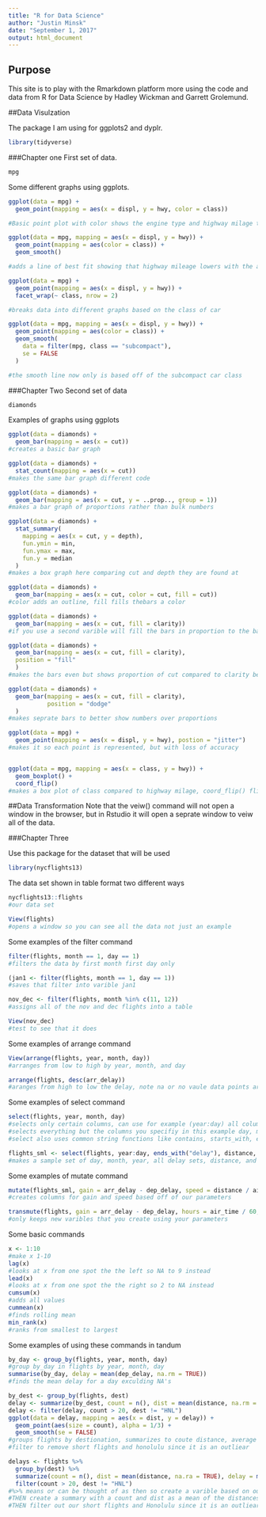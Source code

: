 ```yaml
---
title: "R for Data Science"
author: "Justin Minsk"
date: "September 1, 2017"
output: html_document
---
```


## Purpose

This site is to play with the Rmarkdown platform more using the code and data from R for Data Science by Hadley Wickman and Garrett Grolemund.

##Data Visulzation

The package I am using for ggplots2 and dyplr.
```r
library(tidyverse)
```
###Chapter one
First set of data.
```r
mpg
```
Some different graphs using ggplots.
```r
ggplot(data = mpg) +
  geom_point(mapping = aes(x = displ, y = hwy, color = class)) 

#Basic point plot with color shows the engine type and highway milage the car gets and also what type of car it is with color

ggplot(data = mpg, mapping = aes(x = displ, y = hwy)) +
  geom_point(mapping = aes(color = class)) +
  geom_smooth() 

#adds a line of best fit showing that highway mileage lowers with the amount of cylinders 

ggplot(data = mpg) +
  geom_point(mapping = aes(x = displ, y = hwy)) +
  facet_wrap(~ class, nrow = 2)

#breaks data into different graphs based on the class of car

ggplot(data = mpg, mapping = aes(x = displ, y = hwy)) +
  geom_point(mapping = aes(color = class)) +
  geom_smooth(
    data = filter(mpg, class == "subcompact"),
    se = FALSE
  )

#the smooth line now only is based off of the subcompact car class
```
###Chapter Two
Second set of data
```r
diamonds
```
Examples of graphs using ggplots
```r
ggplot(data = diamonds) +
  geom_bar(mapping = aes(x = cut)) 
#creates a basic bar graph

ggplot(data = diamonds) +
  stat_count(mapping = aes(x = cut))
#makes the same bar graph different code

ggplot(data = diamonds) +
  geom_bar(mapping = aes(x = cut, y = ..prop.., group = 1))
#makes a bar graph of proportions rather than bulk numbers

ggplot(data = diamonds) +
  stat_summary(
    mapping = aes(x = cut, y = depth),
    fun.ymin = min,
    fun.ymax = max,
    fun.y = median
  )
#makes a box graph here comparing cut and depth they are found at

ggplot(data = diamonds) +
  geom_bar(mapping = aes(x = cut, color = cut, fill = cut))
#color adds an outline, fill fills thebars a color

ggplot(data = diamonds) +
  geom_bar(mapping = aes(x = cut, fill = clarity))
#if you use a second varible will fill the bars in proportion to the bar, here cut broken down into clarity

ggplot(data = diamonds) +
  geom_bar(mapping = aes(x = cut, fill = clarity),
  position = "fill"
  )
#makes the bars even but shows proportion of cut compared to clarity better

ggplot(data = diamonds) +
  geom_bar(mapping = aes(x = cut, fill = clarity),
           position = "dodge"
  )
#makes seprate bars to better show numbers over proportions

ggplot(data = mpg) +
  geom_point(mapping = aes(x = displ, y = hwy), postion = "jitter")
#makes it so each point is represented, but with loss of accuracy


ggplot(data = mpg, mapping = aes(x = class, y = hwy)) +
  geom_boxplot() +
  coord_flip()
#makes a box plot of class compared to highway milage, coord_flip() flips the axis
```


##Data Transformation
Note that the veiw() command will not open a window in the browser, but in Rstudio it will open a seprate window to veiw all of the data. 

###Chapter Three

Use this package for the dataset that will be used
```r
library(nycflights13)
```
The data set shown in table format two different ways
```r
nycflights13::flights
#our data set

View(flights)
#opens a window so you can see all the data not just an example 
```
Some examples of the filter command
```r
filter(flights, month == 1, day == 1)
#filters the data by first month first day only

(jan1 <- filter(flights, month == 1, day == 1))
#saves that filter into varible jan1

nov_dec <- filter(flights, month %in% c(11, 12))
#assigns all of the nov and dec flights into a table

View(nov_dec)
#test to see that it does
```
Some examples of arrange command
```r
View(arrange(flights, year, month, day))
#arranges from low to high by year, month, and day

arrange(flights, desc(arr_delay))
#aranges from high to low the delay, note na or no vaule data points are moved to the end
```
Some examples of select command
```r
select(flights, year, month, day)
#selects only certain columns, can use for example (year:day) all columns between two columns or -(year:day) to
#selects everything but the columns you specifiy in this example day, month, and year
#select also uses common string functions like contains, starts_with, etc.

flights_sml <- select(flights, year:day, ends_with("delay"), distance, air_time)
#makes a sample set of day, month, year, all delay sets, distance, and air time

```
Some examples of mutate command
```r
mutate(flights_sml, gain = arr_delay - dep_delay, speed = distance / air_time * 60)
#creates columns for gain and speed based off of our parameters

transmute(flights, gain = arr_delay - dep_delay, hours = air_time / 60, gain_per_hour = gain/hours )
#only keeps new varibles that you create using your parameters

```
Some basic commands
```r
x <- 1:10
#make x 1-10
lag(x)
#looks at x from one spot the the left so NA to 9 instead
lead(x)
#looks at x from one spot the the right so 2 to NA instead
cumsum(x)
#adds all values
cummean(x)
#finds rolling mean
min_rank(x)
#ranks from smallest to largest 

```
Some examples of using these commands in tandum 
```r
by_day <- group_by(flights, year, month, day)
#group by_day in flights by year, month, day
summarise(by_day, delay = mean(dep_delay, na.rm = TRUE))
#finds the mean delay for a day exculding NA's

by_dest <- group_by(flights, dest)
delay <- summarize(by_dest, count = n(), dist = mean(distance, na.rm = TRUE), delay = mean(arr_delay, na.rm = TRUE))
delay <- filter(delay, count > 20, dest != "HNL")
ggplot(data = delay, mapping = aes(x = dist, y = delay)) +
  geom_point(aes(size = count), alpha = 1/3) +
  geom_smooth(se = FALSE)
#groups flights by destionation, summarizes to coute distance, average delay, and # of flights
#filter to remove short flights and honolulu since it is an outliear

delays <- flights %>%
  group_by(dest) %>%
  summarize(count = n(), dist = mean(distance, na.ra = TRUE), delay = mean(arr_delay, na.ra = TRUE)) %>%
  filter(count > 20, dest != "HNL")
#%>% means or can be thought of as then so create a varible based on our data THEN group the data by destionation
#THEN create a summary with a count and dist as a mean of the distances and delay as the mean of delays from short to highest
#THEN filter out our short flights and Honolulu since it is an outliear

```

